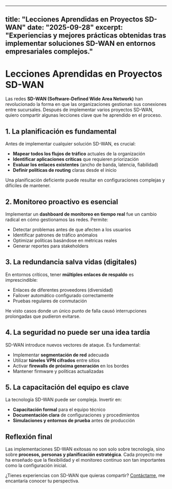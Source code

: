 
---
title: "Lecciones Aprendidas en Proyectos SD-WAN"
date: "2025-09-28"
excerpt: "Experiencias y mejores prácticas obtenidas tras implementar soluciones SD-WAN en entornos empresariales complejos."
---

# Lecciones Aprendidas en Proyectos SD-WAN

Las redes **SD-WAN (Software-Defined Wide Area Network)** han revolucionado la forma en que las organizaciones gestionan sus conexiones entre sucursales. Después de implementar varios proyectos SD-WAN, quiero compartir algunas lecciones clave que he aprendido en el proceso.

## 1. La planificación es fundamental

Antes de implementar cualquier solución SD-WAN, es crucial:

- **Mapear todos los flujos de tráfico** actuales de la organización
- **Identificar aplicaciones críticas** que requieren priorización
- **Evaluar los enlaces existentes** (ancho de banda, latencia, fiabilidad)
- **Definir políticas de routing** claras desde el inicio

Una planificación deficiente puede resultar en configuraciones complejas y difíciles de mantener.

## 2. Monitoreo proactivo es esencial

Implementar un **dashboard de monitoreo en tiempo real** fue un cambio radical en cómo gestionamos las redes. Permite:

- Detectar problemas antes de que afecten a los usuarios
- Identificar patrones de tráfico anómalos
- Optimizar políticas basándose en métricas reales
- Generar reportes para stakeholders

## 3. La redundancia salva vidas (digitales)

En entornos críticos, tener **múltiples enlaces de respaldo** es imprescindible:

- Enlaces de diferentes proveedores (diversidad)
- Failover automático configurado correctamente
- Pruebas regulares de conmutación

He visto casos donde un único punto de falla causó interrupciones prolongadas que pudieron evitarse.

## 4. La seguridad no puede ser una idea tardía

SD-WAN introduce nuevos vectores de ataque. Es fundamental:

- Implementar **segmentación de red** adecuada
- Utilizar **túneles VPN cifrados** entre sitios
- Activar **firewalls de próxima generación** en los bordes
- Mantener firmware y políticas actualizadas

## 5. La capacitación del equipo es clave

La tecnología SD-WAN puede ser compleja. Invertir en:

- **Capacitación formal** para el equipo técnico
- **Documentación clara** de configuraciones y procedimientos
- **Simulaciones y entornos de prueba** antes de producción

## Reflexión final

Las implementaciones SD-WAN exitosas no son solo sobre tecnología, sino sobre **procesos, personas y planificación estratégica**. Cada proyecto me ha enseñado que la flexibilidad y el monitoreo continuo son tan importantes como la configuración inicial.

¿Tienes experiencias con SD-WAN que quieras compartir? [Contáctame](/contact), me encantaría conocer tu perspectiva.
